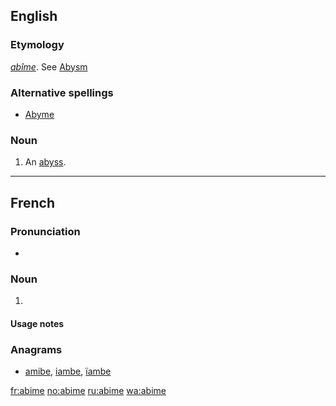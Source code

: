 ==English==

===Etymology===
{{etyl|fr|en}} ''[[abîme]]''. See [[Abysm]]

===Alternative spellings===
*[[Abyme]]

===Noun===
{{en-noun}}

# {{obsolete}} An [[abyss]].
----
==French==
===Pronunciation===
* {{audio|Fr-abime-fr FR-Paris.ogg|Audio (Paris)}}

===Noun===
{{fr-noun|m}}
# {{alternative form of|abîme|lang=fr}}

====Usage notes====
{{1990}}

===Anagrams===
* [[amibe#French|amibe]], [[iambe#French|iambe]], [[ïambe#French|ïambe]]

[[fr:abime]]
[[no:abime]]
[[ru:abime]]
[[wa:abime]]